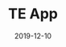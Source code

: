 ---
title: TE App
slug: te-app
featureImg: img.png
excerpt: A cross-sport platform for sport coaches to prepare their training sessions easily.
tech: [react, scss, node.js, express.js, mongodb]
date: 2019-12-10
projectUrl: https://te-app.herokuapp.com
logoUrl: portfolio/te-app.png
githubUrl: https://github.com/mitji/TE-server
---